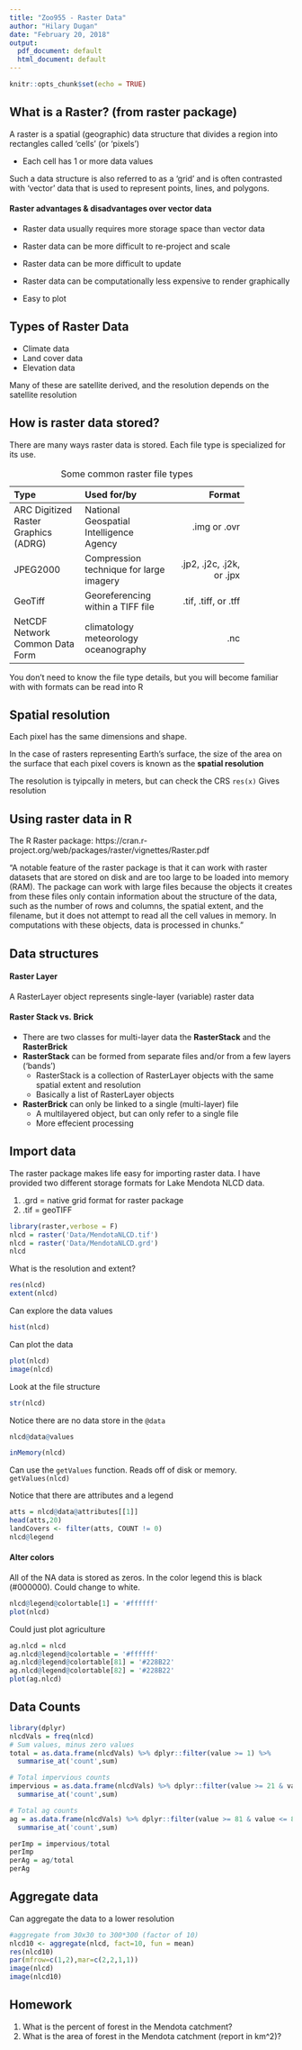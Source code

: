 ```yaml
---
title: "Zoo955 - Raster Data"
author: "Hilary Dugan"
date: "February 20, 2018"
output:
  pdf_document: default
  html_document: default
---
```


```r
knitr::opts_chunk$set(echo = TRUE)
```
## What is a Raster? (from raster package)
A raster is a spatial (geographic) data structure that divides a region into rectangles called 'cells' (or
'pixels') 

* Each cell has 1 or more data values

Such a data structure is also referred to as a 'grid' and is often contrasted with 'vector' data that is used to represent points, lines, and polygons.

#### Raster advantages & disadvantages over vector data

* Raster data usually requires more storage space than vector data 
* Raster data can be more difficult to re-project and scale
* Raster data can be more difficult to update 

* Raster data can be computationally less expensive to render graphically
* Easy to plot 

## Types of Raster Data

* Climate data
* Land cover data
* Elevation data

Many of these are satellite derived, and the resolution depends on the satellite resolution

## How is raster data stored? 
There are many ways raster data is stored. Each file type is specialized for its use. 

-------------------------------------------------------------
Type              Used for/by                       Format 
----------------- ---------------------- ----------------- 
ARC Digitized     National Geospatial    .img or .ovr
Raster Graphics   Intelligence Agency
(ADRG)                 

JPEG2000          Compression technique  .jp2, .j2c, .j2k, or .jpx
                  for large imagery

GeoTiff           Georeferencing within  .tif, .tiff, or .tff
                  a TIFF file

NetCDF            climatology            .nc
Network Common    meteorology
Data Form         oceanography
-------------------------------------------------------------

Table: Some common raster file types
  
You don't need to know the file type details, but you will become familiar with with formats can be read into R

## Spatial resolution 
Each pixel has the same dimensions and shape. 

In the case of rasters representing Earth's surface, the size of the area on the surface that each pixel covers is known as the __spatial resolution__

The resolution is tyipcally in meters, but can check the CRS
`res(x)` Gives resolution

## Using raster data in R
The R Raster package: https://cran.r-project.org/web/packages/raster/vignettes/Raster.pdf

"A notable feature of the raster package is that it can work with raster
datasets that are stored on disk and are too large to be loaded into memory
(RAM). The package can work with large files because the objects it creates
from these files only contain information about the structure of the data, such
as the number of rows and columns, the spatial extent, and the filename, but it
does not attempt to read all the cell values in memory. In computations with
these objects, data is processed in chunks."


## Data structures 
#### Raster Layer
A RasterLayer object represents single-layer (variable) raster data

#### Raster Stack vs. Brick

* There are two classes for multi-layer data the __RasterStack__ and the __RasterBrick__ 
* __RasterStack__ can be formed from separate files and/or from a few layers ('bands') 
    * RasterStack is a collection of RasterLayer objects with the same
spatial extent and resolution
    * Basically a list of RasterLayer objects
* __RasterBrick__ can only be linked to a single (multi-layer) file
    * A multilayered object, but can only refer to a single file 
    * More effecient processing 

## Import data
The raster package makes life easy for importing raster data. I have provided two different storage formats for Lake Mendota NLCD data. 

1) .grd = native grid format for raster package
2) .tif = geoTIFF

```r
library(raster,verbose = F)
nlcd = raster('Data/MendotaNLCD.tif')
nlcd = raster('Data/MendotaNLCD.grd')
nlcd
```

What is the resolution and extent? 
```r
res(nlcd)
extent(nlcd)
```

Can explore the data values
```r
hist(nlcd)
```

Can plot the data
```r
plot(nlcd)
image(nlcd)
```


Look at the file structure
```r
str(nlcd)
```

Notice there are no data store in the `@data`
```r
nlcd@data@values

inMemory(nlcd)
```

Can use the `getValues` function. Reads off of disk or memory. 
`getValues(nlcd)`

Notice that there are attributes and a legend
```r
atts = nlcd@data@attributes[[1]]
head(atts,20)
landCovers <- filter(atts, COUNT != 0)
nlcd@legend
```

#### Alter colors 
All of the NA data is stored as zeros. In the color legend this is black (#000000). Could change to white. 
```r
nlcd@legend@colortable[1] = '#ffffff'
plot(nlcd)
```

Could just plot agriculture 
```r
ag.nlcd = nlcd
ag.nlcd@legend@colortable = '#ffffff'
ag.nlcd@legend@colortable[81] = '#228B22'
ag.nlcd@legend@colortable[82] = '#228B22'
plot(ag.nlcd)
```

## Data Counts
```r
library(dplyr)
nlcdVals = freq(nlcd)
# Sum values, minus zero values 
total = as.data.frame(nlcdVals) %>% dplyr::filter(value >= 1) %>%
  summarise_at('count',sum)

# Total impervious counts
impervious = as.data.frame(nlcdVals) %>% dplyr::filter(value >= 21 & value <= 24) %>%
  summarise_at('count',sum)

# Total ag counts
ag = as.data.frame(nlcdVals) %>% dplyr::filter(value >= 81 & value <= 82) %>%
  summarise_at('count',sum)

perImp = impervious/total
perImp
perAg = ag/total
perAg
```

## Aggregate data 
Can aggregate the data to a lower resolution
```r
#aggregate from 30x30 to 300*300 (factor of 10)
nlcd10 <- aggregate(nlcd, fact=10, fun = mean)
res(nlcd10)
par(mfrow=c(1,2),mar=c(2,2,1,1))
image(nlcd)
image(nlcd10)
```

## Homework

1) What is the percent of forest in the Mendota catchment? 
2) What is the area of forest in the Mendota catchment (report in km^2)? 